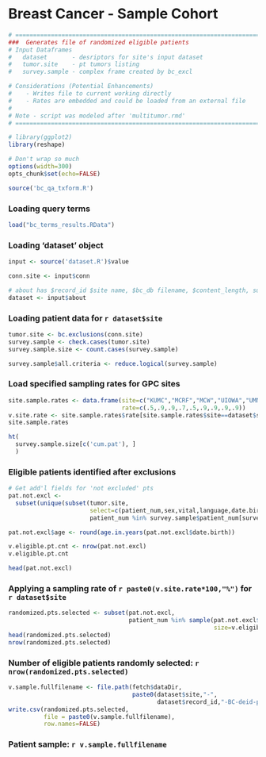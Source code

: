 # Breast Cancer - Sample Cohort
```r
# ============================================================================
###  Generates file of randomized eligible patients
# Input Dataframes
#   dataset       - desriptors for site's input dataset 
#   tumor.site    - pt tumors listing
#   survey.sample - complex frame created by bc_excl

# Considerations (Potential Enhancements)
#    - Writes file to current working directly
#    - Rates are embedded and could be loaded from an external file
# 
# Note - script was modeled after 'multitumor.rmd'
# ============================================================================
```

```r
# library(ggplot2)
library(reshape)

# Don't wrap so much
options(width=300)
opts_chunk$set(echo=FALSE)
```


```r
source('bc_qa_txform.R')  
```

### Loading query terms

```r
load("bc_terms_results.RData")
```

### Loading 'dataset' object

```r
input <- source('dataset.R')$value

conn.site <- input$conn

# about has $record_id $site name, $bc_db filename, $content_length, submitter $name, $issues_other
dataset <- input$about
```

### Loading patient data for `r dataset$site`

```r
tumor.site <- bc.exclusions(conn.site)
survey.sample <- check.cases(tumor.site)
survey.sample.size <- count.cases(survey.sample)

survey.sample$all.criteria <- reduce.logical(survey.sample)
```

### Load specified sampling rates for GPC sites 

```r
site.sample.rates <- data.frame(site=c("KUMC","MCRF","MCW","UIOWA","UMN","UNMC","UTHSCSA","UTSW","WISC"),
                                rate=c(.5,.9,.9,.7,.5,.9,.9,.9,.9))
v.site.rate <- site.sample.rates$rate[site.sample.rates$site==dataset$site]
site.sample.rates
```

```r
ht(
  survey.sample.size[c('cum.pat'), ]
  )
```


### Eligible patients identified after exclusions

```r
# Get add'l fields for 'not excluded' pts
pat.not.excl <- 
  subset(unique(subset(tumor.site, 
                       select=c(patient_num,sex,vital,language,date.birth))),
                       patient_num %in% survey.sample$patient_num[survey.sample$all.criteria])

pat.not.excl$age <- round(age.in.years(pat.not.excl$date.birth))

v.eligible.pt.cnt <- nrow(pat.not.excl)
v.eligible.pt.cnt

head(pat.not.excl)
```

### Applying a sampling rate of `r paste0(v.site.rate*100,"%")` for `r dataset$site`

```r
randomized.pts.selected <- subset(pat.not.excl, 
                                  patient_num %in% sample(pat.not.excl$patient_num,                             
                                                          size=v.eligible.pt.cnt*v.site.rate))
head(randomized.pts.selected)
nrow(randomized.pts.selected)
```

### Number of eligible patients randomly selected: `r nrow(randomized.pts.selected)`

```r
v.sample.fullfilename <- file.path(fetch$dataDir,
                                   paste0(dataset$site,"-",
                                          dataset$record_id,"-BC-deid-pt-sample.csv"))
write.csv(randomized.pts.selected, 
          file = paste0(v.sample.fullfilename),
          row.names=FALSE)
```

### Patient sample: `r v.sample.fullfilename`